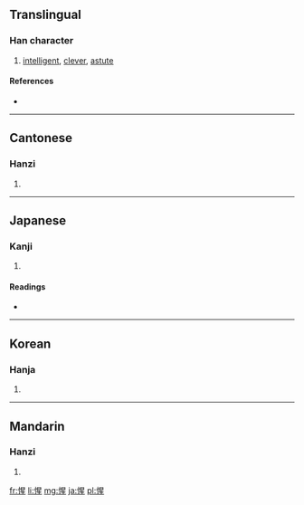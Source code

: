 ==Translingual==

===Han character===
{{Han char|rn=61|rad=心|as=09|sn=12|four=9601<sub>4</sub>|canj=心日竹一 (PAHM)}}

# [[intelligent]], [[clever]], [[astute]]

====References====
* {{Han ref|kx=0393.040|dkj=10868|dj=0729.020|hdz=42328.020|uh=60FA|ud=24826|bh=B469|bd=46185}}

----

==Cantonese==

===Hanzi===
{{yue-hanzi|jyut=|y=sing1}}

# {{defn|Cantonese|sort=心09}}

----

==Japanese==

===Kanji===
{{ja-kanji|grade=|rs=心09}}

# {{defn|Japanese|sort=心09}}

====Readings====
* {{ja-readings|on=[[せい]] (sei)|kun=[[さとる]] (satoru)}}

----

==Korean==

===Hanja===
{{ko-hanja|hangeul=[[성]], [[황]]|eumhun=|rv=seong, hwang|mr=sŏng, hwang|y=seng, hwang}}

# {{defn|Korean|sort=心09}}

----

==Mandarin==

===Hanzi===
{{cmn-hanzi|pin=[[xīng]] ([[xing1]])|wg=hsing<sup>1</sup>}}

# {{defn|Mandarin|sort=心09}}

[[fr:惺]]
[[li:惺]]
[[mg:惺]]
[[ja:惺]]
[[pl:惺]]